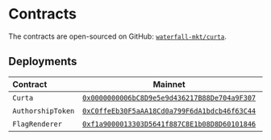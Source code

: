 # Contracts

The contracts are open-sourced on GitHub: [`waterfall-mkt/curta`](https://github.com/waterfall-mkt/curta).

## Deployments

| Contract          |                                                         Mainnet                                                         | Goerli |
| :---------------- | :---------------------------------------------------------------------------------------------------------------------: | :----: |
| `Curta`           | [`0x0000000006bC8D9e5e9d436217B88De704a9F307`](https://etherscan.io/address/0x0000000006bC8D9e5e9d436217B88De704a9F307) |   —    |
| `AuthorshipToken` | [`0xC0ffeEb30F5aAA18Cd0a799F6dA1bdcb46f63C44`](https://etherscan.io/address/0xC0ffeEb30F5aAA18Cd0a799F6dA1bdcb46f63C44) |   —    |
| `FlagRenderer`    | [`0xf1a9000013303D5641f887C8E1b08D8D60101846`](https://etherscan.io/address/0xf1a9000013303D5641f887C8E1b08D8D60101846) |   —    |
